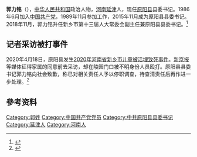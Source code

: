{{Infobox_Person
| 姓名     = 郭力铭
| 職務     = 
| 時期     = 
| 性別     = 男
| 原名     = 
| 異名     = 
| 筆名     = 
| 字       = 
| 號       = 
| 籍貫     = 
| 出生日期= {{Birth year and age|1967|6}}
| 出生地點 ={{CHN}}[[河南|河南]][[延津|延津]]
| 逝世日期= 
| 逝世地點 =  
| 居處     = 
| 職業     = 政府官员
| 教育程度 = 
| 母校     = 
| 政党     = {{CPC}}
| 國籍     = {{PRC}}
| 種族     = [[汉族|汉族]]
| 語言     = [[汉语|汉语]]
| 政黨     = 
| 宗教信仰 = 
| 配偶     = 
| 子女     = 
| 親屬     = 
| 簽名     = 
}}
'''郭力铭'''（{{bd|1967年|6月}}），[[中华人民共和国|中华人民共和国]]政治人物，[[河南|河南]][[延津|延津]]人，现任[[原阳县|原阳县]]县委书记。1986年6月加入[[中国共产党|中国共产党]]，1989年11月参加工作，2015年11月成为原阳县县委书记。2018年11月，郭力铭升任新乡市第十三届人大常委会副主任兼原阳县县委书记。<ref>{{Cite web|title=王乐新当选新乡市第十三届人大常委会主任 王登喜当选新乡市人民政府市长|url=https://www.henandaily.cn/content/szheng/rsrmian/2018/0930/125088.html|accessdate=2020-11-29|author=|date=2018-09-30|format=|publisher=河南日报|language=|archive-date=2020-12-14|archive-url=https://web.archive.org/web/20201214061333/https://www.henandaily.cn/content/szheng/rsrmian/2018/0930/125088.html|dead-url=no}}</ref>

== 记者采访被打事件 ==
2020年4月18日，原阳县发生[[2020年河南省新乡市儿童被活埋致死事件|2020年河南省新乡市儿童被活埋致死事件]]。[[新京报|新京报]]等媒体征得家属的同意前去采访，却在陵园门口被不明身份人员殴打。原阳县县委书记郭力铭向社会致歉，称已对相关责任人予以停职调查，待查清责任后再作进一步处理。<ref>{{Cite web|title=河南原阳县委书记就记者被打致歉说了什么 原阳记者采访遭殴打手机被刷机是怎么回事？事件最新进展|url=http://m.chinaxiaokang.com/wap/news/shehuipindao/shehui/20200423/946218_1.html|accessdate=2020-11-29|author=|date=2020-04-23|format=|publisher=中国小康网|language=|archive-date=2020-12-13|archive-url=https://web.archive.org/web/20201213193451/http://m.chinaxiaokang.com/wap/news/shehuipindao/shehui/20200423/946218_1.html|dead-url=no}}</ref>

==參考资料==
{{reflist}}

[[Category:郭姓|Category:郭姓]]
[[Category:中国共产党党员|Category:中国共产党党员]]
[[Category:中共原阳县县委书记|Category:中共原阳县县委书记]]
[[Category:延津人|Category:延津人]]
[[Category:河南人|Category:河南人]]